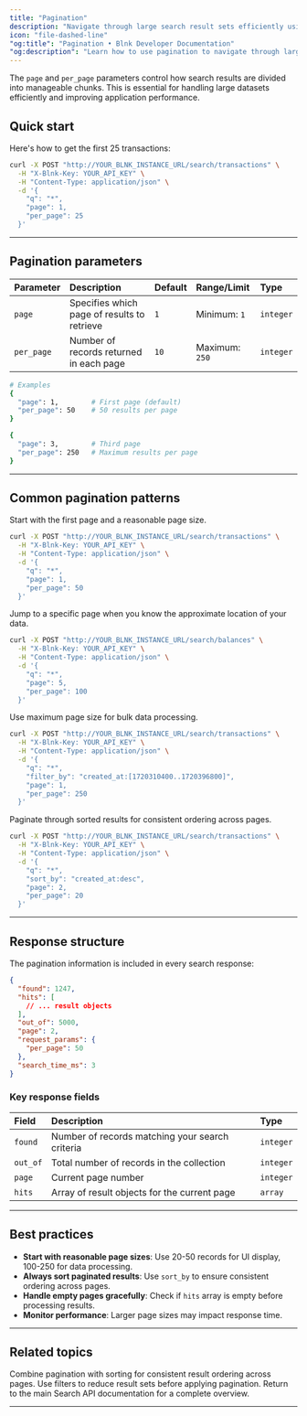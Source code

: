 ```yaml
---
title: "Pagination"
description: "Navigate through large search result sets efficiently using page and per_page parameters"
icon: "file-dashed-line"
"og:title": "Pagination • Blnk Developer Documentation"
"og:description": "Learn how to use pagination to navigate through large search result sets efficiently with page and per_page parameters."
---
```



The `page` and `per_page` parameters control how search results are divided into manageable chunks. This is essential for handling large datasets efficiently and improving application performance.

## Quick start

Here's how to get the first 25 transactions:

```bash
curl -X POST "http://YOUR_BLNK_INSTANCE_URL/search/transactions" \
  -H "X-Blnk-Key: YOUR_API_KEY" \
  -H "Content-Type: application/json" \
  -d '{
    "q": "*",
    "page": 1,
    "per_page": 25
  }'
```

---

## Pagination parameters

| Parameter | Description | Default | Range/Limit | Type |
| :--- | :--- | :--- | :--- | :--- |
| `page` | Specifies which page of results to retrieve | `1` | Minimum: `1` | `integer` |
| `per_page` | Number of records returned in each page | `10` | Maximum: `250` | `integer` |

```bash
# Examples
{
  "page": 1,        # First page (default)
  "per_page": 50    # 50 results per page
}

{
  "page": 3,        # Third page
  "per_page": 250   # Maximum results per page
}
```

---

## Common pagination patterns

<Steps>
<Step title="Basic pagination">
Start with the first page and a reasonable page size.

```bash
curl -X POST "http://YOUR_BLNK_INSTANCE_URL/search/transactions" \
  -H "X-Blnk-Key: YOUR_API_KEY" \
  -H "Content-Type: application/json" \
  -d '{
    "q": "*",
    "page": 1,
    "per_page": 50
  }'
```
</Step>

<Step title="Navigate to specific page">
Jump to a specific page when you know the approximate location of your data.

```bash
curl -X POST "http://YOUR_BLNK_INSTANCE_URL/search/balances" \
  -H "X-Blnk-Key: YOUR_API_KEY" \
  -H "Content-Type: application/json" \
  -d '{
    "q": "*",
    "page": 5,
    "per_page": 100
  }'
```
</Step>

<Step title="Large result sets">
Use maximum page size for bulk data processing.

```bash
curl -X POST "http://YOUR_BLNK_INSTANCE_URL/search/transactions" \
  -H "X-Blnk-Key: YOUR_API_KEY" \
  -H "Content-Type: application/json" \
  -d '{
    "q": "*",
    "filter_by": "created_at:[1720310400..1720396800]",
    "page": 1,
    "per_page": 250
  }'
```
</Step>

<Step title="Combined with sorting">
Paginate through sorted results for consistent ordering across pages.

```bash
curl -X POST "http://YOUR_BLNK_INSTANCE_URL/search/transactions" \
  -H "X-Blnk-Key: YOUR_API_KEY" \
  -H "Content-Type: application/json" \
  -d '{
    "q": "*",
    "sort_by": "created_at:desc",
    "page": 2,
    "per_page": 20
  }'
```
</Step>
</Steps>

---

## Response structure

The pagination information is included in every search response:

```json
{
  "found": 1247,
  "hits": [
    // ... result objects
  ],
  "out_of": 5000,
  "page": 2,
  "request_params": {
    "per_page": 50
  },
  "search_time_ms": 3
}
```

### Key response fields

| Field | Description | Type |
| :--- | :--- | :--- |
| `found` | Number of records matching your search criteria | `integer` |
| `out_of` | Total number of records in the collection | `integer` |
| `page` | Current page number | `integer` |
| `hits` | Array of result objects for the current page | `array` |

---

## Best practices

- **Start with reasonable page sizes**: Use 20-50 records for UI display, 100-250 for data processing.
- **Always sort paginated results**: Use `sort_by` to ensure consistent ordering across pages.
- **Handle empty pages gracefully**: Check if `hits` array is empty before processing results.
- **Monitor performance**: Larger page sizes may impact response time.

---

## Related topics

<CardGroup cols={1}>
  <Card title="Sorting" iconType="duotone" icon="bars-sort" href="/search/sorting">
    Combine pagination with sorting for consistent result ordering across pages.
  </Card>
  
  <Card title="Filtering" iconType="duotone" icon="filter" href="/search/filtering">
    Use filters to reduce result sets before applying pagination.
  </Card>
  
  <Card title="Search overview" iconType="duotone" icon="magnifying-glass" href="/search/overview">
    Return to the main Search API documentation for a complete overview.
  </Card>
</CardGroup>

---

<NeedHelp />